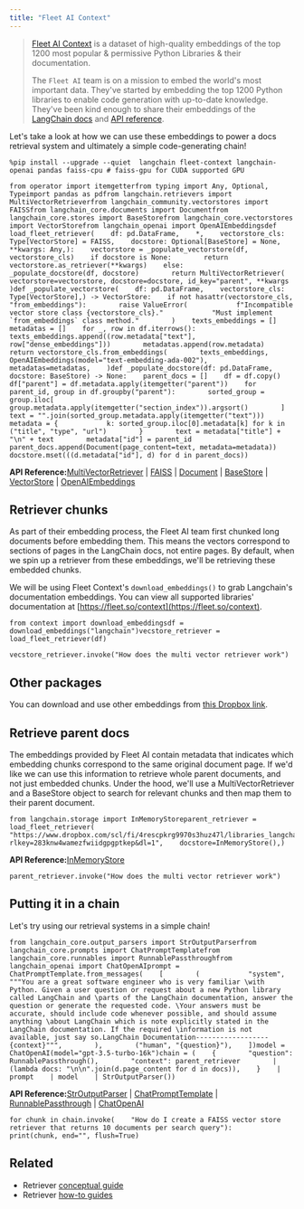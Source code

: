 ```yaml
---
title: "Fleet AI Context"
---
```


> [Fleet AI Context](https://www.fleet.so/context) is a dataset of high-quality embeddings of the top 1200 most popular & permissive Python Libraries & their documentation.
>
> The `Fleet AI` team is on a mission to embed the world's most important data. They've started by embedding the top 1200 Python libraries to enable code generation with up-to-date knowledge. They've been kind enough to share their embeddings of the [LangChain docs](/oss/introduction) and [API reference](https://python.langchain.com/api_reference/).

Let's take a look at how we can use these embeddings to power a docs retrieval system and ultimately a simple code-generating chain!

```
%pip install --upgrade --quiet  langchain fleet-context langchain-openai pandas faiss-cpu # faiss-gpu for CUDA supported GPU
```

```
from operator import itemgetterfrom typing import Any, Optional, Typeimport pandas as pdfrom langchain.retrievers import MultiVectorRetrieverfrom langchain_community.vectorstores import FAISSfrom langchain_core.documents import Documentfrom langchain_core.stores import BaseStorefrom langchain_core.vectorstores import VectorStorefrom langchain_openai import OpenAIEmbeddingsdef load_fleet_retriever(    df: pd.DataFrame,    *,    vectorstore_cls: Type[VectorStore] = FAISS,    docstore: Optional[BaseStore] = None,    **kwargs: Any,):    vectorstore = _populate_vectorstore(df, vectorstore_cls)    if docstore is None:        return vectorstore.as_retriever(**kwargs)    else:        _populate_docstore(df, docstore)        return MultiVectorRetriever(            vectorstore=vectorstore, docstore=docstore, id_key="parent", **kwargs        )def _populate_vectorstore(    df: pd.DataFrame,    vectorstore_cls: Type[VectorStore],) -> VectorStore:    if not hasattr(vectorstore_cls, "from_embeddings"):        raise ValueError(            f"Incompatible vector store class {vectorstore_cls}."            "Must implement `from_embeddings` class method."        )    texts_embeddings = []    metadatas = []    for _, row in df.iterrows():        texts_embeddings.append((row.metadata["text"], row["dense_embeddings"]))        metadatas.append(row.metadata)    return vectorstore_cls.from_embeddings(        texts_embeddings,        OpenAIEmbeddings(model="text-embedding-ada-002"),        metadatas=metadatas,    )def _populate_docstore(df: pd.DataFrame, docstore: BaseStore) -> None:    parent_docs = []    df = df.copy()    df["parent"] = df.metadata.apply(itemgetter("parent"))    for parent_id, group in df.groupby("parent"):        sorted_group = group.iloc[            group.metadata.apply(itemgetter("section_index")).argsort()        ]        text = "".join(sorted_group.metadata.apply(itemgetter("text")))        metadata = {            k: sorted_group.iloc[0].metadata[k] for k in ("title", "type", "url")        }        text = metadata["title"] + "\n" + text        metadata["id"] = parent_id        parent_docs.append(Document(page_content=text, metadata=metadata))    docstore.mset(((d.metadata["id"], d) for d in parent_docs))
```

**API Reference:**[MultiVectorRetriever](https://python.langchain.com/api_reference/langchain/retrievers/langchain.retrievers.multi_vector.MultiVectorRetriever.html) | [FAISS](https://python.langchain.com/api_reference/community/vectorstores/langchain_community.vectorstores.faiss.FAISS.html) | [Document](https://python.langchain.com/api_reference/core/documents/langchain_core.documents.base.Document.html) | [BaseStore](https://python.langchain.com/api_reference/core/stores/langchain_core.stores.BaseStore.html) | [VectorStore](https://python.langchain.com/api_reference/core/vectorstores/langchain_core.vectorstores.base.VectorStore.html) | [OpenAIEmbeddings](https://python.langchain.com/api_reference/openai/embeddings/langchain_openai.embeddings.base.OpenAIEmbeddings.html)

## Retriever chunks

As part of their embedding process, the Fleet AI team first chunked long documents before embedding them. This means the vectors correspond to sections of pages in the LangChain docs, not entire pages. By default, when we spin up a retriever from these embeddings, we'll be retrieving these embedded chunks.

We will be using Fleet Context's `download_embeddings()` to grab Langchain's documentation embeddings. You can view all supported libraries' documentation at [https://fleet.so/context](https://fleet.so/context).

```
from context import download_embeddingsdf = download_embeddings("langchain")vecstore_retriever = load_fleet_retriever(df)
```

```
vecstore_retriever.invoke("How does the multi vector retriever work")
```

## Other packages

You can download and use other embeddings from [this Dropbox link](https://www.dropbox.com/scl/fo/54t2e7fogtixo58pnlyub/h?rlkey=tne16wkssgf01jor0p1iqg6p9\&dl=0).

## Retrieve parent docs

The embeddings provided by Fleet AI contain metadata that indicates which embedding chunks correspond to the same original document page. If we'd like we can use this information to retrieve whole parent documents, and not just embedded chunks. Under the hood, we'll use a MultiVectorRetriever and a BaseStore object to search for relevant chunks and then map them to their parent document.

```
from langchain.storage import InMemoryStoreparent_retriever = load_fleet_retriever(    "https://www.dropbox.com/scl/fi/4rescpkrg9970s3huz47l/libraries_langchain_release.parquet?rlkey=283knw4wamezfwiidgpgptkep&dl=1",    docstore=InMemoryStore(),)
```

**API Reference:**[InMemoryStore](https://python.langchain.com/api_reference/core/stores/langchain_core.stores.InMemoryStore.html)

```
parent_retriever.invoke("How does the multi vector retriever work")
```

## Putting it in a chain

Let's try using our retrieval systems in a simple chain!

```
from langchain_core.output_parsers import StrOutputParserfrom langchain_core.prompts import ChatPromptTemplatefrom langchain_core.runnables import RunnablePassthroughfrom langchain_openai import ChatOpenAIprompt = ChatPromptTemplate.from_messages(    [        (            "system",            """You are a great software engineer who is very familiar \with Python. Given a user question or request about a new Python library called LangChain and \parts of the LangChain documentation, answer the question or generate the requested code. \Your answers must be accurate, should include code whenever possible, and should assume anything \about LangChain which is note explicitly stated in the LangChain documentation. If the required \information is not available, just say so.LangChain Documentation------------------{context}""",        ),        ("human", "{question}"),    ])model = ChatOpenAI(model="gpt-3.5-turbo-16k")chain = (    {        "question": RunnablePassthrough(),        "context": parent_retriever        | (lambda docs: "\n\n".join(d.page_content for d in docs)),    }    | prompt    | model    | StrOutputParser())
```

**API Reference:**[StrOutputParser](https://python.langchain.com/api_reference/core/output_parsers/langchain_core.output_parsers.string.StrOutputParser.html) | [ChatPromptTemplate](https://python.langchain.com/api_reference/core/prompts/langchain_core.prompts.chat.ChatPromptTemplate.html) | [RunnablePassthrough](https://python.langchain.com/api_reference/core/runnables/langchain_core.runnables.passthrough.RunnablePassthrough.html) | [ChatOpenAI](https://python.langchain.com/api_reference/openai/chat_models/langchain_openai.chat_models.base.ChatOpenAI.html)

```
for chunk in chain.invoke(    "How do I create a FAISS vector store retriever that returns 10 documents per search query"):    print(chunk, end="", flush=True)
```

## Related

* Retriever [conceptual guide](/oss/concepts/retrievers)
* Retriever [how-to guides](/oss/how_to/#retrievers)
